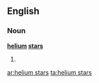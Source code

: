 ==English==

===Noun===
'''[[helium]] [[stars]]'''

# {{plural of|helium star}}

[[ar:helium stars]]
[[ta:helium stars]]